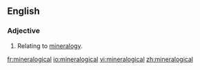 ==English==
===Adjective===
{{en-adj|-}}

#Relating to [[mineralogy]].

[[fr:mineralogical]]
[[io:mineralogical]]
[[vi:mineralogical]]
[[zh:mineralogical]]